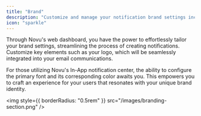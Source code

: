 ```yaml
---
title: "Brand"
description: "Customize and manage your notification brand settings including logos, colors, and email templates to maintain consistent brand identity."
icon: "sparkle"
---
```


Through Novu's web dashboard, you have the power to effortlessly tailor your brand settings, streamlining the process of creating notifications. Customize key elements such as your logo, which will be seamlessly integrated into your email communications.

For those utilizing Novu's In-App notification center, the ability to configure the primary font and its corresponding color awaits you. This empowers you to craft an experience for your users that resonates with your unique brand identity.

<img style={{ borderRadius: "0.5rem" }} src="/images/branding-section.png" />
